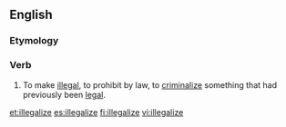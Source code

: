 ==English==

===Etymology===
{{suffix|illegal|ize}}

===Verb===
{{en-verb|illegalizes|illegalizing|illegalized}}

# {{context|nonstandard|lang=en}} To make [[illegal]], to prohibit by law, to [[criminalize]] something that had previously been [[legal]].

[[et:illegalize]]
[[es:illegalize]]
[[fi:illegalize]]
[[vi:illegalize]]